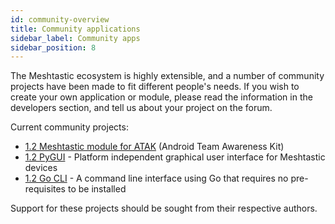 ```yaml
---
id: community-overview
title: Community applications
sidebar_label: Community apps
sidebar_position: 8
---
```


The Meshtastic ecosystem is highly extensible, and a number of community projects have been made to fit different people's needs. If you wish to create your own application or module, please read the information in the developers section, and tell us about your project on the forum.

Current community projects:

- [1.2 Meshtastic module for ATAK](/docs/1.2-End-of-life/software/community/community-atak) (Android Team Awareness Kit)
- [1.2 PyGUI](/docs/1.2-End-of-life/software/community/community-pygui) - Platform independent graphical user interface for Meshtastic devices
- [1.2 Go CLI](/docs/1.2-End-of-life/software/community/community-go) - A command line interface using Go that requires no pre-requisites to be installed

Support for these projects should be sought from their respective authors.
